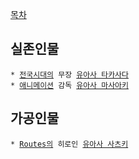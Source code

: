 [[목차]]

== 실존인물 ==
 * [[전국시대]]의 무장 [[유아사 타카사다]]
 * [[애니메이션]] 감독 [[유아사 마사아키]]

== 가공인물 ==
 * [[Routes]]의 히로인 [[유아사 사츠키]]
